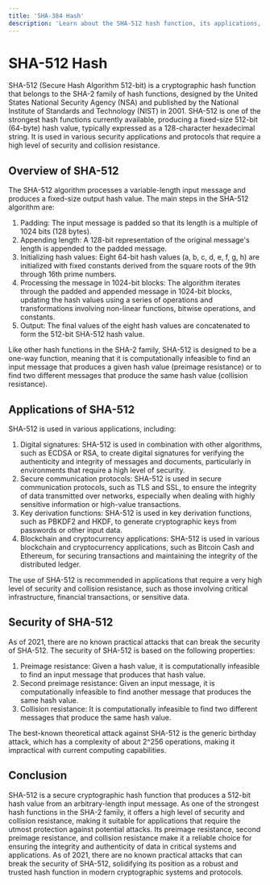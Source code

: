 ```yaml
---
title: 'SHA-384 Hash'
description: 'Learn about the SHA-512 hash function, its applications, and its security'
---
```


# SHA-512 Hash

SHA-512 (Secure Hash Algorithm 512-bit) is a cryptographic hash function that belongs to the SHA-2 family of hash functions, designed by the United States National Security Agency (NSA) and published by the National Institute of Standards and Technology (NIST) in 2001. SHA-512 is one of the strongest hash functions currently available, producing a fixed-size 512-bit (64-byte) hash value, typically expressed as a 128-character hexadecimal string. It is used in various security applications and protocols that require a high level of security and collision resistance.

## Overview of SHA-512

The SHA-512 algorithm processes a variable-length input message and produces a fixed-size output hash value. The main steps in the SHA-512 algorithm are:

1. Padding: The input message is padded so that its length is a multiple of 1024 bits (128 bytes).
2. Appending length: A 128-bit representation of the original message's length is appended to the padded message.
3. Initializing hash values: Eight 64-bit hash values (a, b, c, d, e, f, g, h) are initialized with fixed constants derived from the square roots of the 9th through 16th prime numbers.
4. Processing the message in 1024-bit blocks: The algorithm iterates through the padded and appended message in 1024-bit blocks, updating the hash values using a series of operations and transformations involving non-linear functions, bitwise operations, and constants.
5. Output: The final values of the eight hash values are concatenated to form the 512-bit SHA-512 hash value.

Like other hash functions in the SHA-2 family, SHA-512 is designed to be a one-way function, meaning that it is computationally infeasible to find an input message that produces a given hash value (preimage resistance) or to find two different messages that produce the same hash value (collision resistance).

## Applications of SHA-512

SHA-512 is used in various applications, including:

1. Digital signatures: SHA-512 is used in combination with other algorithms, such as ECDSA or RSA, to create digital signatures for verifying the authenticity and integrity of messages and documents, particularly in environments that require a high level of security.
2. Secure communication protocols: SHA-512 is used in secure communication protocols, such as TLS and SSL, to ensure the integrity of data transmitted over networks, especially when dealing with highly sensitive information or high-value transactions.
3. Key derivation functions: SHA-512 is used in key derivation functions, such as PBKDF2 and HKDF, to generate cryptographic keys from passwords or other input data.
4. Blockchain and cryptocurrency applications: SHA-512 is used in various blockchain and cryptocurrency applications, such as Bitcoin Cash and Ethereum, for securing transactions and maintaining the integrity of the distributed ledger.

The use of SHA-512 is recommended in applications that require a very high level of security and collision resistance, such as those involving critical infrastructure, financial transactions, or sensitive data.

## Security of SHA-512

As of 2021, there are no known practical attacks that can break the security of SHA-512. The security of SHA-512 is based on the following properties:

1. Preimage resistance: Given a hash value, it is computationally infeasible to find an input message that produces that hash value.
2. Second preimage resistance: Given an input message, it is computationally infeasible to find another message that produces the same hash value.
3. Collision resistance: It is computationally infeasible to find two different messages that produce the same hash value.

The best-known theoretical attack against SHA-512 is the generic birthday attack, which has a complexity of about 2^256 operations, making it impractical with current computing capabilities.

## Conclusion

SHA-512 is a secure cryptographic hash function that produces a 512-bit hash value from an arbitrary-length input message. As one of the strongest hash functions in the SHA-2 family, it offers a high level of security and collision resistance, making it suitable for applications that require the utmost protection against potential attacks. Its preimage resistance, second preimage resistance, and collision resistance make it a reliable choice for ensuring the integrity and authenticity of data in critical systems and applications. As of 2021, there are no known practical attacks that can break the security of SHA-512, solidifying its position as a robust and trusted hash function in modern cryptographic systems and protocols.